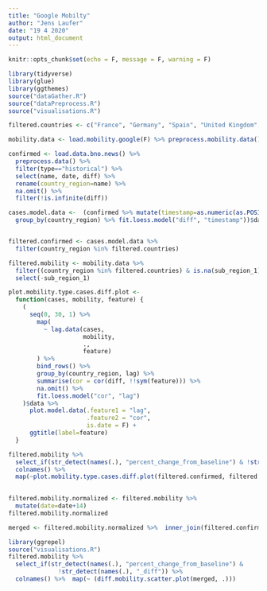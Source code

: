 ```yaml
---
title: "Google Mobilty"
author: "Jens Laufer"
date: "19 4 2020"
output: html_document
---
```


```r
knitr::opts_chunk$set(echo = F, message = F, warning = F)
```

```r
library(tidyverse)
library(glue)
library(ggthemes)
source("dataGather.R")
source("dataPreprocess.R")
source("visualisations.R")
```

```r
filtered.countries <- c("France", "Germany", "Spain", "United Kingdom", "Italy", "United States")
```


```r
mobility.data <- load.mobility.google(F) %>% preprocess.mobility.data()
```


```r
confirmed <- load.data.bno.news() %>% 
  preprocess.data() %>% 
  filter(type=="historical") %>% 
  select(name, date, diff) %>% 
  rename(country_region=name) %>% 
  na.omit() %>% 
  filter(!is.infinite(diff))
```







```r
cases.model.data <-  (confirmed %>% mutate(timestamp=as.numeric(as.POSIXct(date))) %>% 
  group_by(country_region) %>% fit.loess.model("diff", "timestamp"))$data


filtered.confirmed <- cases.model.data %>% 
  filter(country_region %in% filtered.countries) 

filtered.mobility <- mobility.data %>% 
  filter((country_region %in% filtered.countries) & is.na(sub_region_1)) %>% 
  select(-sub_region_1) 
```


```r
plot.mobility.type.cases.diff.plot <-
  function(cases, mobility, feature) {
    (
      seq(0, 30, 1) %>%
        map(
          ~ lag.data(cases,
                     mobility,
                     .,
                     feature)
        ) %>%
        bind_rows() %>%
        group_by(country_region, lag) %>%
        summarise(cor = cor(diff, !!sym(feature))) %>%
        na.omit() %>% 
        fit.loess.model("cor", "lag")
    )$data %>%
      plot.model.data(.feature1 = "lag",
                      .feature2 = "cor",
                      is.date = F) +
      ggtitle(label=feature)
  }

```




```r
filtered.mobility %>% 
  select_if(str_detect(names(.), "percent_change_from_baseline") & !str_detect(names(.), "_diff")) %>%  
  colnames() %>%  
  map(~plot.mobility.type.cases.diff.plot(filtered.confirmed, filtered.mobility, .))
  
```


```r
filtered.mobility.normalized <- filtered.mobility %>% 
  mutate(date=date+14)
filtered.mobility.normalized
```




```r
merged <- filtered.mobility.normalized %>%  inner_join(filtered.confirmed, by=c("country_region"="country_region", "date"="date"))
```

```r
library(ggrepel)
source("visualisations.R")
filtered.mobility %>%
  select_if(str_detect(names(.), "percent_change_from_baseline") &
              !str_detect(names(.), "_diff")) %>%
  colnames() %>%  map(~ (diff.mobility.scatter.plot(merged, .)))

```











